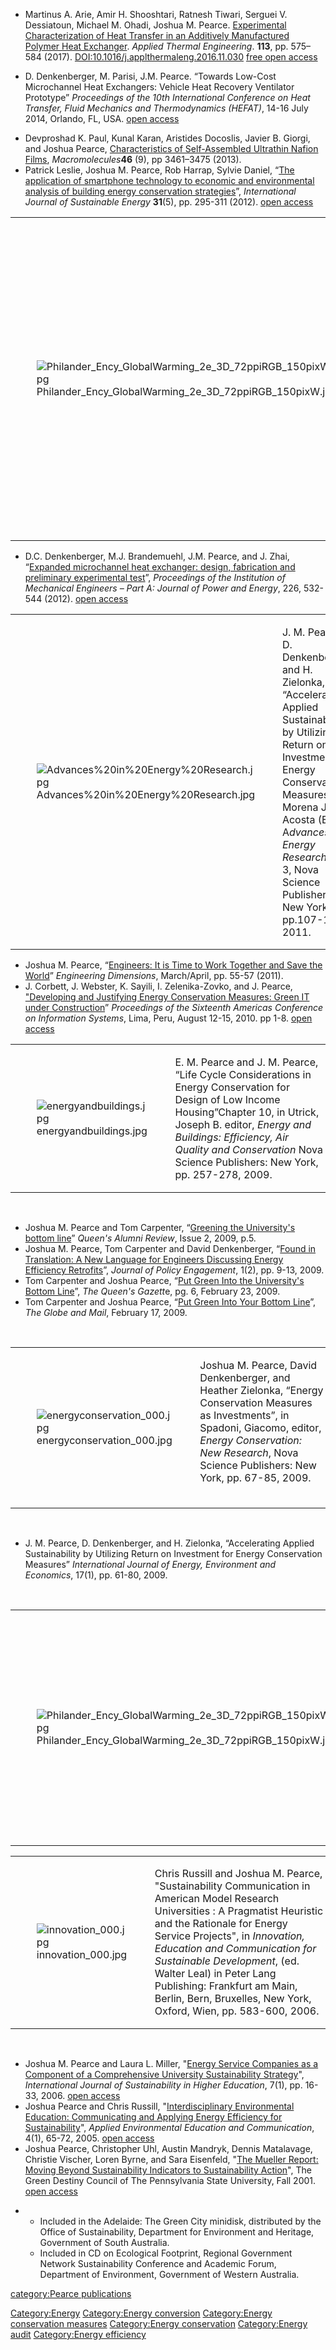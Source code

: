 {{MOST}}
{{Pearce-pubs}}

* Martinus A. Arie, Amir H. Shooshtari, Ratnesh Tiwari, Serguei V. Dessiatoun, Michael M. Ohadi, Joshua M. Pearce. [http://dx.doi.org/10.1016/j.applthermaleng.2016.11.030 Experimental Characterization of Heat Transfer in an Additively Manufactured Polymer Heat Exchanger]. ''Applied Thermal Engineering''. '''113''', pp. 575–584 (2017). DOI:10.1016/j.applthermaleng.2016.11.030 [https://www.academia.edu/30003432/Experimental_Characterization_of_Heat_Transfer_in_an_Additively_Manufactured_Polymer_Heat_Exchanger free open access]

* D. Denkenberger, M. Parisi, J.M. Pearce. “Towards Low-Cost Microchannel Heat Exchangers: Vehicle Heat Recovery Ventilator Prototype” ''Proceedings of the 10th International Conference on Heat Transfer, Fluid Mechanics and Thermodynamics (HEFAT)'', 14-16 July 2014, Orlando, FL, USA. [https://www.academia.edu/7742336/Towards_Low-Cost_Microchannel_Heat_Exchangers_Vehicle_Heat_Recovery_Ventilator_Prototype open access]

* Devproshad K. Paul, Kunal Karan, Aristides Docoslis, Javier B. Giorgi, and Joshua Pearce, [http://pubs.acs.org/doi/abs/10.1021/ma4002319 Characteristics of Self-Assembled Ultrathin Nafion Films], ''Macromolecules '''''46''' (9), pp 3461–3475 (2013).
* Patrick Leslie, Joshua M. Pearce, Rob Harrap, Sylvie Daniel, “[http://dx.doi.org/10.1080/1478646X.2011.578746 The application of smartphone technology to economic and environmental analysis of building energy conservation strategies]”, ''International Journal of Sustainable Energy'' '''31'''(5), pp. 295-311 (2012). [http://www.academia.edu/2101401/The_application_of_smartphone_technology_to_economic_and_environmental_analysis_of_building_energy_conservation_strategies open access]


{| style="border-spacing:0;"
| style="border:none;padding:0.0194in;"| [[Image:Philander_Ency_GlobalWarming_2e_3D_72ppiRGB_150pixW.jpg]]
| style="border:none;padding:0.0194in;"| Joshua M. Pearce,&nbsp; "Green Homes", pp. 673-675,&nbsp; "Green Cities",&nbsp; pp.667-669, and&nbsp; "Life Cycle Analysis",&nbsp; pp.858-860, Philander, George (Ed.), ''Encyclopedia of Global Warming and Climate Change'', ''Second Edition'', SAGE Publications, Inc ,&nbsp; 2012.

|}

* D.C. Denkenberger, M.J. Brandemuehl, J.M. Pearce, and J. Zhai, “[http://dx.doi.org/10.1177/0957650912442781 Expanded microchannel heat exchanger: design, fabrication and preliminary experimental test]”, ''Proceedings of the Institution of Mechanical Engineers – Part A: Journal of Power and Energy'', 226, 532-544 (2012). [http://www.academia.edu/1604345/Expanded_microchannel_heat_exchanger_design_fabrication_and_preliminary_experimental_test open access]


{| style="border-spacing:0;"
| style="border:none;padding:0.0194in;"| [[Image:Advances%20in%20Energy%20Research.jpg]]
| style="border:none;padding:0.0194in;"| J. M. Pearce, D. Denkenberger, and H. Zielonka, “Accelerating Applied Sustainability by Utilizing Return on Investment for Energy Conservation Measures” in Morena J. Acosta (Ed.) A''dvances in Energy Research'' Vol. 3, Nova Science Publishers: New York, pp.107-126, 2011.

|}
* Joshua M. Pearce, “[http://members.peo.on.ca/index.cfm/ci_id/55071.htm Engineers: It is Time to Work Together and Save the World]” ''Engineering Dimensions'', March/April, pp. 55-57 (2011).
* J. Corbett, J. Webster, K. Sayili, I. Zelenika-Zovko, and J. Pearce, [http://aisel.aisnet.org/cgi/viewcontent.cgi?article=1191&context=amcis2010 "Developing and Justifying Energy Conservation Measures: Green IT under Construction]” ''Proceedings of the Sixteenth Americas Conference on Information Systems'', Lima, Peru, August 12-15, 2010. pp 1-8. [http://www.academia.edu/1511765/Developing_and_Justifying_Energy_Conservation_Measures_Green_IT_under_Construction open access]


{| style="border-spacing:0;"
| style="border:none;padding:0.0194in;"| [[Image:energyandbuildings.jpg]]
| style="border:none;padding:0.0194in;"| E. M. Pearce and J. M. Pearce, “Life Cycle Considerations in Energy Conservation for Design of Low Income Housing”Chapter 10, in Utrick, Joseph B. editor, ''Energy and Buildings: Efficiency, Air Quality and Conservation'' Nova Science Publishers: New York, pp. 257-278, 2009.

|}
&nbsp;

* Joshua M. Pearce and Tom Carpenter, “[http://www.queensu.ca/gazette/alumnireview/stories/greening-university-s-bottom-line Greening the University's bottom line]” ''Queen's Alumni Review'', Issue 2, 2009, p.5.
* Joshua M. Pearce, Tom Carpenter and David Denkenberger, “[http://members.peo.on.ca/index.cfm/ci_id/32399.htm Found in Translation: A New Language for Engineers Discussing Energy Efficiency Retrofits]”, ''Journal of Policy Engagement'', 1(2), pp. 9-13, 2009.
* Tom Carpenter and Joshua Pearce, “[http://qnc.queensu.ca/gazette_article_loader.php?id=49a2bcc667078 Put Green Into the University's Bottom Line]”, ''The Queen's Gazett''e, pg. 6, February 23, 2009.
* Tom Carpenter and Joshua Pearce, “[http://www.theglobeandmail.com/servlet/story/LAC.20090217.CORETROFIT17/TPStory/Environment Put Green Into Your Bottom Line]”, ''The Globe and Mail'', February 17, 2009.

&nbsp;


{| style="border-spacing:0;"
| style="border:none;padding:0.0194in;"| [[Image:energyconservation_000.jpg]]
| style="border:none;padding:0.0194in;"| Joshua M. Pearce, David Denkenberger, and Heather Zielonka, “Energy Conservation Measures as Investments”, in Spadoni, Giacomo, editor,&nbsp; ''Energy Conservation: New Research'', Nova Science Publishers: New York, pp. 67-85, 2009.&nbsp;&nbsp;&nbsp; &nbsp;&nbsp;&nbsp;

|}
&nbsp;

* J. M. Pearce, D. Denkenberger, and H. Zielonka, “Accelerating Applied Sustainability by Utilizing Return on Investment for Energy Conservation Measures” ''International Journal of Energy, Environment and Economics'', 17(1), pp. 61-80, 2009.

&nbsp;


{| style="border-spacing:0;"
| style="border:none;padding:0.0194in;"| [[Image:Philander_Ency_GlobalWarming_2e_3D_72ppiRGB_150pixW.jpg]]
| style="border:none;padding:0.0194in;"| Joshua M. Pearce, "Green Homes" and "Green Cities", in S. G. Philander (Editor), ''Encyclopedia of Global Warming and Climate Change'', Vol. 2, pp. 465-466, SAGE Publications, Inc, 2008.

|}

{| style="border-spacing:0;"
| style="border:none;padding:0.0194in;"| [[Image:innovation_000.jpg]]
| style="border:none;padding:0.0194in;"| Chris Russill and Joshua M. Pearce, "Sustainability Communication in American Model Research Universities : A Pragmatist Heuristic and the Rationale for Energy Service Projects", in ''Innovation, Education and Communication for Sustainable Development'', (ed. Walter Leal) in Peter Lang Publishing: Frankfurt am Main, Berlin, Bern, Bruxelles, New York, Oxford, Wien, pp. 583-600, 2006.

|}
&nbsp;

* Joshua M. Pearce and Laura L. Miller, "[http://www.emeraldinsight.com/Insight/viewContentItem.do?contentType=Article&contentId=1533979 Energy Service Companies as a Component of a Comprehensive University Sustainability Strategy]", ''International Journal of Sustainability in Higher Education'', 7(1), pp. 16-33, 2006. [http://www.academia.edu/1485062/Energy_Service_Companies_as_a_Component_of_a_Comprehensive_University_Sustainability_Strategy open access]
* Joshua Pearce and Chris Russill, "[http://openurl.ingenta.com/content?genre=article&issn=1533-015X&volume=4&issue=1&spage=65&epage=72 Interdisciplinary Environmental Education: Communicating and Applying Energy Efficiency for Sustainability]", ''Applied Environmental Education and Communication'', 4(1), 65-72, 2005. [http://www.academia.edu/1485073/Interdisciplinary_Environmental_Education_Communicating_and_Applying_Energy_Efficiency_for_Sustainability open access]
* Joshua Pearce, Christopher Uhl, Austin Mandryk, Dennis Matalavage, Christie Vischer, Loren Byrne, and Sara Eisenfeld, "[http://www.bio.psu.edu/greendestiny/publications/gdc-mueller_report.pdf The Mueller Report: Moving Beyond Sustainability Indicators to Sustainability Action]", The Green Destiny Council of The Pennsylvania State University, Fall 2001. [http://www.academia.edu/1484553/The_Mueller_Report_Moving_Beyond_Sustainability_Indicators_to_Sustainability_Action open access]

*
** Included in the Adelaide: The Green City minidisk, distributed by the Office of Sustainability, Department for Environment and Heritage, Government of South Australia.
** Included in CD on Ecological Footprint, Regional Government Network Sustainability Conference and Academic Forum, Department of Environment, Government of Western Australia.


[[category:Pearce publications]]
[[Category:Energy]]
[[Category:Energy conversion]]
[[Category:Energy conservation measures]]
[[Category:Energy conservation]]
[[Category:Energy audit]]
[[Category:Energy efficiency]]